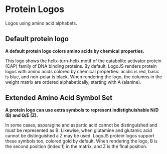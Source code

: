 

<Meta title="Gallery/Protien Logos" />

# Protein Logos

Logos using amino acid alphabets.

## Default protein logo

**A default protein logo colors amino acids by chemical properties.**

This logo shows the helix-turn-helix motif of the catabolite activator protein (CAP) family of DNA binding proteins. By default, LogoJS renders protein logos with amino acids colored by chemical properties: acidic is red, basic is blue, and non-polar is black. When rendering the logo, the columns in the weight matrix are ordered alphabetically, starting with A (alanine).

<Canvas of={ProteinLogos.Basic} />

## Extended Amino Acid Symbol Set

**A protein logo can use extra symbols to represent indistighuishable N/D (B) and Q/E (Z).**

In some cases, asparagine and aspartic acid cannot be distinguished and must be represented as B. Likewise, when glutamine and glutamic acid cannot be distinguished a Z may be used. LogoJS protein logos support these symbols too, colored gold by default. When rendering the logo, B is the second position (index 1) in the matrix, and Z is the final position.

<Canvas of={ProteinLogos.WithExtendedProteinAlphabet} />
